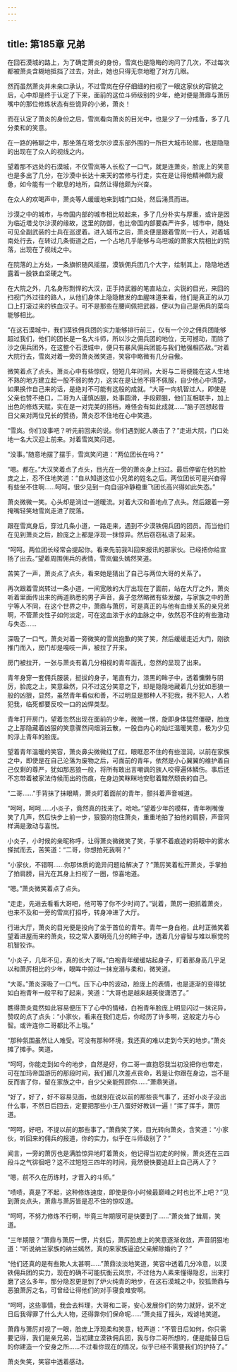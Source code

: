 ```yaml
---
---
---
```

title: 第185章 兄弟
---



在回石漠城的路上，为了确定萧炎的身份，雪岚也是隐晦的询问了几次，不过每次都被萧炎含糊地抵挡了过去，对此，她也只得无奈地瞪了对方几眼。

然而虽然萧炎并未亲口承认，不过雪岚在仔仔细细的扫视了一眼这家伙的容貌之后，心中却是终于认定了下来，面前的这位斗师级别的少年，绝对便是萧鼎与萧厉嘴中的那位修炼状态有些诡异的小弟，萧炎！

而在认定了萧炎的身份之后，雪岚看向萧炎的目光中，也是少了一分戒备，多了几分柔和的笑意。

在一路的畅聊之中，那坐落在塔戈尔沙漠东部外围的一所巨大城市轮廓，也是隐隐的出现在了众人的视线之内。

望着那不远处的石漠城，不仅雪岚等人长松了一口气，就是连萧炎，脸庞上的笑意也是多出了几分，在沙漠中长达十来天的苦修与行走，实在是让得他精神颇为疲惫，如今能有一个歇息的地所，自然让得他颇为兴奋。

在众人的欢喝声中，萧炎等人缓缓地来到城门口处，然后涌贯而进。

沙漠之中的城市，与帝国内部的城市相比较起来，多了几分朴实与厚重，或许是因为临近塔戈尔沙漠的缘故，这里的防御，也比帝国内部要森严许多，城市中，随处可见全副武装的士兵在巡逻着。进入城市之后，萧炎便是跟着雪岚一行人，对着城南处行去，在转过几条街道之后，一个占地几乎能够与乌坦城的萧家大院相比的院落，出现在了视线之中。

在院落的上方处，一条旗帜随风摇摆，漠铁佣兵团几个大字，绘制其上，隐隐地透露着一股铁血坚硬之气。

在大院之外，几名身形剽悍的大汉，正手持武器的笔直站立，尖锐的目光，来回的扫视门外过往的路人，从他们身体上隐隐散发的血腥味道来看，他们是真正的从刀口上打滚过来的铁血汉子。可不是那些在腰间佩把武器，便以为自己是佣兵的菜鸟能够相比。

“在这石漠城中，我们漠铁佣兵团的实力能够排行前三，仅有一个沙之佣兵团能够超过我们，他们的团长是一名大斗师，所以沙之佣兵团的地位，无可撼动，而除了沙之佣兵团外，在这整个石漠城中，便只有暴风佣兵团能与我们勉强相匹敌。”对着大院行去，雪岚对着一旁的萧炎微笑道，笑容中略微有几分自傲。

微笑着点了点头。萧炎心中有些惊叹，短短几年时间，大哥与二哥便能在这人生地不熟的地方建立起一股不弱的势力，这实在是让他不得不佩服，自少他心中清楚，如果换作自己来的话，是绝对不可能有这般的成就。“大哥一向机智过人，即使是父亲也赞不绝口，二哥为人谨慎凶狠，处事圆滑，手段颇狠，他们互相联手，加上出色的修炼天赋，实在是一对完美的搭档，难怪会有如此成就……”脑子回想起昔日父亲对两位兄长的赞扬，萧炎忍不住地在心中笑道。

“雪岚。你们没事吧？听先前回来的说。你们遇到蛇人袭击了？”走进大院，门口处地一名大汉迎上前来。对着雪岚笑问道。

“没事。”随意地摆了摆手，雪岚笑问道：“两位团长在吗？”

“嗯。都在。”大汉笑着点了点头，目光在一旁的萧炎身上扫过。最后停留在他的脸庞之上，忍不住地笑道：“自从知道这位小兄弟的姓名之后。两位团长可是兴奋得有些坐不住啊……呵呵。很少见到一向自诩冷静稳重飞团长高兴得如此失态。”

萧炎微微一笑。心头却是淌过一道暖流。对着大汉和善地点了点头。然后跟着一旁掩嘴轻笑地雪岚走进了院落。

跟在雪岚身后，穿过几条小道，一路走来，遇到不少漠铁佣兵团的团员。而当他们在见到萧炎之后，脸庞之上都是浮现一抹惊异。然后窃窃私语了起来。

“呵呵。两位团长经常会提起你。看来先前我叫回来报讯的那家伙。已经把你给宣扬了出去。”望着周围佣兵的表情，雪岚偏头嫣然笑道。

苦笑了一声，萧炎点了点头，看来她是猜出了自己与两位大哥的关系了。

再次跟着雪岚转过一条小道，一间宽敞的大厅出现在了面前，站在大厅之外，萧炎听着里面传出来的两道熟悉的男子声音，鼻子忽然略微有些发酸，与家族之中的萧宁等人不同，在这个世界之中，萧鼎与萧厉，可是真正的与他有血缘关系的亲兄弟啊，不管萧炎性子如何淡定，可在这血浓于水的血脉之中，依然忍不住的有些激动与失态……

深吸了一口气，萧炎对着一旁微笑的雪岚抱歉的笑了笑，然后缓缓走近大门，刚欲推门而入，房门却是嘎吱一声，被拉了开来。

房门被拉开，一张与萧炎有着几分相视的青年面孔，忽然的显现了出来。

青年身穿一套佣兵服装，挺拔的身子，笔直有力，漆黑的眸子中，透着慵懒与阴厉，脸庞之上，笑意盎然，只不过这分笑意之下，却是隐隐地藏着几分犹如恶狼一般的凶狠，显然，虽然青年看似和善，不过明显是那种人不犯我，我不犯人，人若犯我，临死都要反咬一口的凶悍类型。

青年打开房门，望着忽然出现在面前的少年，微微一愣，旋即身体猛然僵硬，脸庞之上那隐藏着凶狠的笑意骤然间烟消云散，一股自内心的灿烂温暖笑意，极为少见的浮上青年的脸庞。

望着青年温暖的笑容，萧炎鼻尖微微红了红，眼眶忍不住的有些湿润，以前在家族之中，即使是在自己沦落为废物之后，可面前的青年，依然是小心翼翼的维护着自己仅剩的尊严，犹如那恶狼一般，将所有敢出言嘲讽的族人咬得遍体鳞伤。事后还不忘带着被家法侍候而出的伤痕，在身边笑眯眯地安慰着黯然颓丧的自己。

“二哥……”手背抹了抹眼睛，萧炎盯着面前的青年，颤抖着声音喊道。

“呵呵，呵呵……小炎子，竟然真的找来了。哈哈。”望着少年的模样，青年咧嘴傻笑了几声，然后快步上前一步，狠狠的抱住萧炎，重重地拍了拍他的肩膀，声音同样满是激动与喜悦。

小炎子，小时候的亲昵称呼，让得萧炎微微笑了笑，手掌不着痕迹的将眼中的雾水搽拭而去，苦笑道：“二哥，你想拍死我啊？”

“小家伙，不错啊……你那体质的诡异问题给解决了？”萧厉笑着松开萧炎，手掌拍了拍肩膀，目光在其身上扫视了一圈，惊喜地道。

“嗯。”萧炎微笑着点了点头。

“走走，先进去看看大哥吧，他可等了你不少时间了。”说着，萧厉一把抓着萧炎，也来不及和一旁的雪岚打招呼，转身冲进了大厅。

行进大厅，萧炎的目光便是投向了坐于首位的青年。青年一身白袍，此时正微笑着望着进屋而来的萧炎，较之常人要明亮几分的眸子中，透着几分睿智与难以察觉的机智狡诈。

“小炎子，几年不见，真的长大了啊。”白袍青年缓缓站起身子，盯着那身高几乎足以和萧厉相比的少年，眼眸中掠过一抹宠溺与柔和，微笑道。

“大哥。”萧炎深吸了一口气。压下心中的波动，脸庞上的表情，也是逐渐的变得犹如白袍青年一般平和了起来，笑道：“大哥也是越来越英俊潇洒了。”

瞧得萧炎竟然如此容易便压下了心中的情绪，白袍青年脸庞上明显闪过一抹诧异，赞叹的点了点头：“小家伙，看来在我们走后，你经历了许多啊，这般定力与心智。或许连你二哥都比不上哦。”

“那种氛围虽然让人难受。可没有那种环境，我还真的难以走到今天的地步。”萧炎摊了摊手。笑道。

“呵呵，你能走到如今的地步，自然是好，你二哥一直抱怨我当初没把你也带走，可在加玛帝国游历的那段时间，我们都几次差点丧命，若是让你跟在身边，岂不是反而害了你，留在家族之中，自少父亲能照顾你……”萧鼎笑道。

“好了，好了，好不容易见面，也就别在说以前的那些丧气事了，还好小炎子没出什么事，不然日后回去，定要把那些小王八蛋好好教训一遍！”挥了挥手，萧厉道。

“呵呵，好吧，不提以前的那些事了。”萧鼎笑了笑，目光转向萧炎，含笑道：“小家伙，听回来的佣兵的报道，你的实力，似乎在斗师级别了？”

闻言，一旁的萧厉也是满脸惊异地盯着萧炎，他记得当初走的时候，萧炎还在三四段斗之气徘徊吧？这不过短短三四年的时间，竟然便快要追赶上自己两人了？

“嗯，前不久在历练时，才晋入的斗师。”

“啧啧，真是了不起，这种修炼速度，即使是你小时候最巅峰之时也比不上吧？”见到萧炎点头，萧鼎与萧厉皆是忍不住的惊叹道。

“呵呵，不努力修炼不行啊，毕竟三年期限可是快要到了……”萧炎耸了耸肩，笑道。

“三年期限？”萧鼎与萧厉一愣，片刻后，萧厉脸庞上的笑意逐渐收敛，声音阴狠地道：“听说纳兰家族的纳兰嫣然，真的来家族逼迫父亲解除婚约了？”

“他们还真的是有些欺人太甚啊……”萧鼎淡淡地笑道，笑容中透着几分冷意，以漠铁佣兵团的实力，现在的确不可能抗衡云岚宗，不过他为人素来懂得隐忍，出来打磨了这么多年，那分隐忍更是到了炉火纯青的地步，在这石漠城之中，狡狐萧鼎与恶狼萧厉之名，可曾经让得他们的对手寝食难安啊。

“呵呵，这些事情，我会去料理，大哥和二哥，安心发展你们的势力就好，说不定日后我得罪了什么大人物，还得靠你们保命呢……”萧炎摇了摇头，戏谑地笑道。

萧鼎与萧厉对视了一眼，脸庞上浮现柔和笑意，轻声道：“不管日后如何，你只需要记得，我们是亲兄弟，当初建立漠铁佣兵团，我与你二哥所想的，便是能替日后的你建造一个安身之所……不过看你现在的情况，似乎已经不需要我们的护持了。”

萧炎失笑，笑容中透着感动。